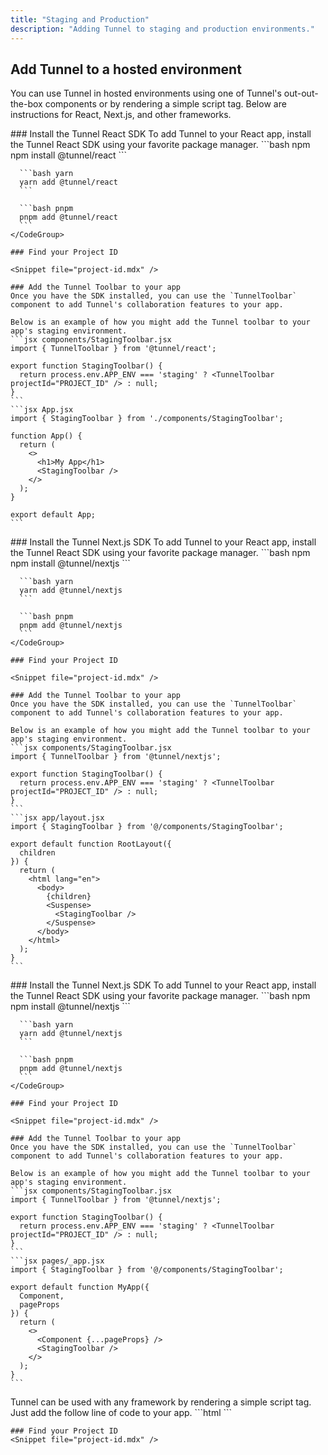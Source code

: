 ```yaml
---
title: "Staging and Production"
description: "Adding Tunnel to staging and production environments."
---
```


## Add Tunnel to a hosted environment

You can use Tunnel in hosted environments using one of Tunnel's out-out-the-box components or by rendering a simple script tag. Below are instructions for React, Next.js, and other frameworks.

<Tabs>
  <Tab title="React">
    ### Install the Tunnel React SDK
    To add Tunnel to your React app, install the Tunnel React SDK using your favorite package manager.
    <CodeGroup>
      ```bash npm
      npm install @tunnel/react
      ```

      ```bash yarn
      yarn add @tunnel/react
      ```

      ```bash pnpm
      pnpm add @tunnel/react
      ```
    </CodeGroup>

    ### Find your Project ID

    <Snippet file="project-id.mdx" />

    ### Add the Tunnel Toolbar to your app
    Once you have the SDK installed, you can use the `TunnelToolbar` component to add Tunnel's collaboration features to your app.

    Below is an example of how you might add the Tunnel toolbar to your app's staging environment.
    ```jsx components/StagingToolbar.jsx
    import { TunnelToolbar } from '@tunnel/react';

    export function StagingToolbar() {
      return process.env.APP_ENV === 'staging' ? <TunnelToolbar projectId="PROJECT_ID" /> : null;
    }
    ```
    ```jsx App.jsx
    import { StagingToolbar } from './components/StagingToolbar';

    function App() {
      return (
        <>
          <h1>My App</h1>
          <StagingToolbar />
        </>
      );
    }

    export default App;
    ```

  </Tab>
  <Tab title="Next.js (/app)">
    ### Install the Tunnel Next.js SDK
    To add Tunnel to your React app, install the Tunnel React SDK using your favorite package manager.
    <CodeGroup>
      ```bash npm
      npm install @tunnel/nextjs
      ```

      ```bash yarn
      yarn add @tunnel/nextjs
      ```

      ```bash pnpm
      pnpm add @tunnel/nextjs
      ```
    </CodeGroup>

    ### Find your Project ID

    <Snippet file="project-id.mdx" />

    ### Add the Tunnel Toolbar to your app
    Once you have the SDK installed, you can use the `TunnelToolbar` component to add Tunnel's collaboration features to your app.

    Below is an example of how you might add the Tunnel toolbar to your app's staging environment.
    ```jsx components/StagingToolbar.jsx
    import { TunnelToolbar } from '@tunnel/nextjs';

    export function StagingToolbar() {
      return process.env.APP_ENV === 'staging' ? <TunnelToolbar projectId="PROJECT_ID" /> : null;
    }
    ```
    ```jsx app/layout.jsx
    import { StagingToolbar } from '@/components/StagingToolbar';

    export default function RootLayout({
      children
    }) {
      return (
        <html lang="en">
          <body>
            {children}
            <Suspense>
              <StagingToolbar />
            </Suspense>
          </body>
        </html>
      );
    }
    ```

  </Tab>
  <Tab title="Next.js (/pages)">
        ### Install the Tunnel Next.js SDK
    To add Tunnel to your React app, install the Tunnel React SDK using your favorite package manager.
    <CodeGroup>
      ```bash npm
      npm install @tunnel/nextjs
      ```

      ```bash yarn
      yarn add @tunnel/nextjs
      ```

      ```bash pnpm
      pnpm add @tunnel/nextjs
      ```
    </CodeGroup>

    ### Find your Project ID

    <Snippet file="project-id.mdx" />

    ### Add the Tunnel Toolbar to your app
    Once you have the SDK installed, you can use the `TunnelToolbar` component to add Tunnel's collaboration features to your app.

    Below is an example of how you might add the Tunnel toolbar to your app's staging environment.
    ```jsx components/StagingToolbar.jsx
    import { TunnelToolbar } from '@tunnel/nextjs';

    export function StagingToolbar() {
      return process.env.APP_ENV === 'staging' ? <TunnelToolbar projectId="PROJECT_ID" /> : null;
    }
    ```
    ```jsx pages/_app.jsx
    import { StagingToolbar } from '@/components/StagingToolbar';

    export default function MyApp({
      Component,
      pageProps
    }) {
      return (
        <>
          <Component {...pageProps} />
          <StagingToolbar />
        </>
      );
    }
    ```

  </Tab>
  <Tab title="Other frameworks">
     Tunnel can be used with any framework by rendering a simple script tag. Just add the follow line of code to your app.
      ```html
      <script
        src="https://tunnelapp.dev/__tunnel/script.js"
        data-project-id="PROJECT_ID"
      ></script>
      ```

    ### Find your Project ID
    <Snippet file="project-id.mdx" />

  </Tab>
</Tabs>
